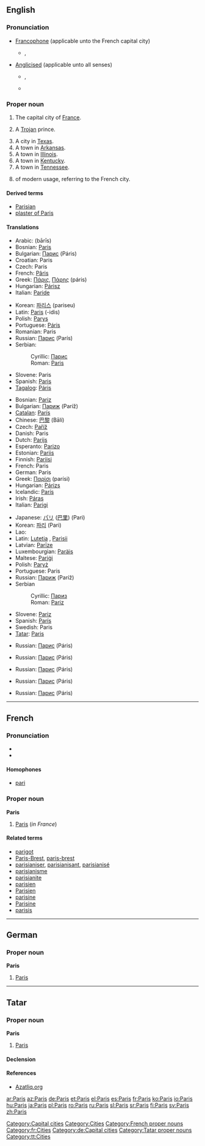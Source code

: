 {{see|paris}}
{{wikipedia}}
==English==
{{rank|perfect|bright|scarcely|732|Paris|expression|Duke|battle}}

===Pronunciation===
* [[Francophone]] (applicable unto the French capital city) 
** {{IPA|/pɑˈri/}}, {{SAMPA|/pA"ri/}}
* [[anglicised|Anglicised]] (applicable unto all senses) 
** {{IPA|/ˈpæ.ɹɪs/}}, {{SAMPA|/"p{.rIs/}}
** {{audio|en-us-Paris.ogg|Audio (US)}}

===Proper noun===
{{en-proper noun}}

# The capital city of [[France]].
# {{greekmyth}} A [[Trojan]] prince.
# A city in [[Texas]].
# A town in [[Arkansas]].
# A town in [[Illinois]].
# A town in [[Kentucky]].
# A town in [[Tennessee]].
# {{given name|female}} of modern usage, referring to the French city.

====Derived terms====
* [[Parisian]]
* [[plaster of Paris]]

====Translations====
{{trans-top|Trojan prince}}
* Arabic: {{Arab|[[باريس]]}} (bārīs)
* Bosnian: [[Paris#Bosnian|Paris]] {{m}}
* Bulgarian: [[Парис]] (Páris) {{m}}
* Croatian: Paris {{m}}
* Czech: Paris {{m}}
* French: [[Pâris]] {{m}}
* Greek: [[Πάρις]], [[Πάρης]] (páris) {{m}}
* Hungarian: [[Párisz]]
* Italian: [[Paride]] {{m}}
{{trans-mid}}
* Korean: [[파리스]] (pariseu)
* Latin: [[Paris#Latin|Paris]] (-idis) {{m}}
* Polish: [[Parys]] {{m}}
* Portuguese: [[Páris]] {{m}}
* Romanian: Paris {{m}}
* Russian: [[Парис]] (París) {{m}}
* Serbian:
*: Cyrillic: [[Парис#Serbian|Парис]] {{m}}
*: Roman: [[Paris#Serbian|Paris]] {{m}}
* Slovene: Paris {{m}}
* Spanish: [[Paris#Spanish|Paris]] {{m}}
* [[Tagalog]]: [[Páris]] {{m}}
{{trans-bottom}}

{{trans-top|capital of France}}
* Bosnian: [[Pariz#Bosnian|Pariz]] {{m}}
* Bulgarian: [[Париж]] (Paríž) {{m}}
* [[Catalan]]: [[París]] {{m}}
* Chinese: [[巴黎]] (Bālí)
* Czech: [[Paříž]] {{f}}
* Danish: Paris
* Dutch: [[Parijs]]
* Esperanto: [[Parizo]]
* Estonian: [[Pariis]]
* Finnish: [[Pariisi]]
* French: Paris {{m}}
* German: Paris
* Greek: [[Παρίσι]] (parísi) {{n}}
* Hungarian: [[Párizs]]
* Icelandic: [[París]] {{f}}
* Irish: [[Páras]] {{m}}
* Italian: [[Parigi]] {{f}}
{{trans-mid}}
* Japanese: [[パリ]] ([[巴里]]) (Pari)
* Korean: [[파리]] (Pari)
* Lao: {{t|lo|ປາລີ|tr=paalii|sc=Laoo}}
* Latin: [[Lutetia]] {{f}}, [[Parisii]] {{m|p}}
* Latvian: [[Parīze]] {{f}}
* Luxembourgian: [[Paräis]]
* Maltese: [[Pariġi]]
* Polish: [[Paryż]] {{m}}
* Portuguese: Paris {{m}}
* Russian: [[Париж]] (Paríž) {{m}}
* Serbian
*: Cyrillic: [[Париз#Serbian|Париз]] {{m}}
*: Roman: [[Pariz#Serbian|Pariz]] {{m}}
* Slovene: [[Pariz]] {{m}}
* Spanish: [[París]] {{m}}
* Swedish: Paris {{n}}
* [[Tatar]]: [[Paris#Tatar|Paris]]
{{trans-bottom}}

{{trans-top|city in Texas}}
{{trans-mid}}
* Russian: [[Парис]] (Páris) {{m}}
{{trans-bottom}}

{{trans-top|town in Arkansas}}
* Russian: [[Парис]] (Páris) {{m}}
{{trans-mid}}
{{trans-bottom}}

{{trans-top|town in Illinois}}
* Russian: [[Парис]] (Páris) {{m}}
{{trans-mid}}
{{trans-bottom}}

{{trans-top|town in Kentucky}}
* Russian: [[Парис]] (Páris) {{m}}
{{trans-mid}}
{{trans-bottom}}

{{trans-top|town in Tennessee}}
* Russian: [[Парис]] (Páris) {{m}}
{{trans-mid}}
{{trans-bottom}}

[[Category:Capital cities]]
[[Category:Cities]]

----

==French==
{{wikipedia|lang=fr}}

===Pronunciation===
*{{audio|Fr-Paris.ogg|audio}}
* {{IPA|/pa.ˈʁi/}}

====Homophones====
* [[pari]]

===Proper noun===
'''Paris''' {{m}}

# [[Paris#English|Paris]] (''in France'')

====Related terms====
* [[parigot]]
* [[Paris-Brest]], [[paris-brest]]
* [[parisianiser]], [[parisianisant]], [[parisianisé]]
* [[parisianisme]]
* [[parisianite]]
* [[parisien]]
* [[Parisien]]
* [[parisine]]
* [[Parisine]]
* [[parisis]]

[[Category:French proper nouns]]
[[Category:fr:Cities]]

----

==German==

===Proper noun===
'''Paris'''

# [[Paris#english|Paris]]

[[Category:de:Capital cities]]

----

==Tatar==

===Proper noun===
'''Paris'''

# [[Paris#english|Paris]]

====Declension====
{{tt-latin-noun|nıñ|ga|nı|da|dan}}

====References====
* [http://www.azatliq.org/analysis/analysis/tb/2003/01/BB6CA28F-3929-4E12-BCF8-C68A65991966.asp Azatliq.org]

[[Category:Tatar proper nouns]]
[[Category:tt:Cities]]

[[ar:Paris]]
[[az:Paris]]
[[de:Paris]]
[[et:Paris]]
[[el:Paris]]
[[es:Paris]]
[[fr:Paris]]
[[ko:Paris]]
[[io:Paris]]
[[hu:Paris]]
[[ja:Paris]]
[[pl:Paris]]
[[ro:Paris]]
[[ru:Paris]]
[[sl:Paris]]
[[sr:Paris]]
[[fi:Paris]]
[[sv:Paris]]
[[zh:Paris]]